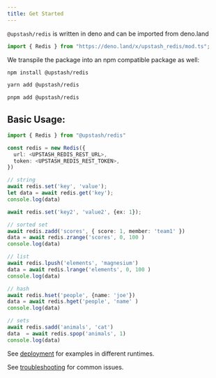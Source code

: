 ```yaml
---
title: Get Started
---
```


`@upstash/redis` is written in deno and can be imported from deno.land

```ts
import { Redis } from "https://deno.land/x/upstash_redis/mod.ts";
```

We transpile the package into an npm compatible package as well:

```bash
npm install @upstash/redis
```

```bash
yarn add @upstash/redis
```

```bash
pnpm add @upstash/redis
```

## Basic Usage:

```ts
import { Redis } from "@upstash/redis"

const redis = new Redis({
  url: <UPSTASH_REDIS_REST_URL>,
  token: <UPSTASH_REDIS_REST_TOKEN>,
})

// string
await redis.set('key', 'value');
let data = await redis.get('key');
console.log(data)

await redis.set('key2', 'value2', {ex: 1});

// sorted set
await redis.zadd('scores', { score: 1, member: 'team1' })
data = await redis.zrange('scores', 0, 100 )
console.log(data)

// list
await redis.lpush('elements', 'magnesium')
data = await redis.lrange('elements', 0, 100 )
console.log(data)

// hash
await redis.hset('people', {name: 'joe'})
data = await redis.hget('people', 'name' )
console.log(data)

// sets
await redis.sadd('animals', 'cat')
data  = await redis.spop('animals', 1)
console.log(data)
```

See [deployment](deployment.md) for examples in different runtimes.


See [troubleshooting](troubleshooting.md) for common issues.
